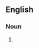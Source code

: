 ==English==

===Noun===
{{en-noun}}

# {{misconstruction of|misprision}}
{{count page|[[Wiktionary:Page count]]}}